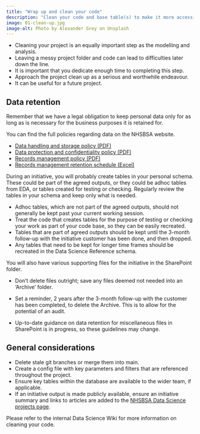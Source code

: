 ```yaml
---
title: "Wrap up and clean your code"
description: "Clean your code and base table(s) to make it more accessible."
image: 01-clean-up.jpg
image-alt: Photo by Alexander Grey on Unsplash
---
```

  
- Cleaning your project is an equally important step as the modelling and analysis.
- Leaving a messy project folder and code can lead to difficulties later down the line.
- It is important that you dedicate enough time to completing this step.
- Approach the project clean up as a serious and worthwhile endeavour. 
- It can be useful for a future project.

## Data retention

Remember that we have a legal obligation to keep personal data only for as long as is necessary for the business purposes it is retained for.

You can find the full policies regarding data on the NHSBSA website.

- [Data handling and storage policy (PDF)](https://www.nhsbsa.nhs.uk/sites/default/files/2021-04/Data%20Classification%20Handling%20and%20Storage%20Policy.pdf)
- [Data protection and confidentiality policy (PDF)](https://www.nhsbsa.nhs.uk/sites/default/files/2023-06/NHSBSADPN001d%20Data%20Protection%20and%20Confidentiality%20Policy.pdf)
- [Records management policy (PDF)](https://www.nhsbsa.nhs.uk/sites/default/files/2023-05/NHSBSARM001%20Records%20Management%20Policy.pdf)
- [Records management retention schedule (Excel)](https://www.nhsbsa.nhs.uk/sites/default/files/2023-05/NHSBSARM012%20Retention%20Schedule.xlsx)

During an initiative, you will probably create tables in your personal schema. These could be part of the agreed outputs, or they could be adhoc tables from EDA, or tables created for testing or checking. Regularly review the tables in your schema and keep only what is needed.

- Adhoc tables, which are not part of the agreed outputs, should not generally be kept past your current working session.
- Treat the code that creates tables for the purpose of testing or checking your work as part of your code base, so they can be easily recreated.
- Tables that are part of agreed outputs should be kept until the 3-month follow-up with the initiative customer has been done, and then dropped.
- Any tables that need to be kept for longer time frames should be recreated in the Data Science Reference schema.

You will also have various supporting files for the initiative in the SharePoint folder.

- Don't delete files outright; save any files deemed not needed into an 'Archive' folder.
- Set a reminder, 2 years after the 3-month follow-up with the customer has been completed, to delete the Archive. This is to allow for the potential of an audit.

- Up-to-date guidance on data retention for miscellaneous files in SharePoint is in progress, so these guidelines may change.

## General considerations

- Delete stale git branches or merge them into main.
- Create a config file with key parameters and filters that are referenced throughout the project.
- Ensure key tables within the database are available to the wider team, if applicable.
- If an initiative output is made publicly available, ensure an initiative summary and links to articles are added to the [NHSBSA Data Science projects page](https://www.nhsbsa.nhs.uk/data-science-projects).

Please refer to the internal Data Science Wiki for more information on cleaning your code.
